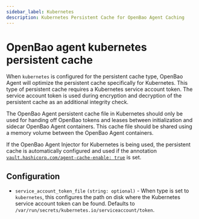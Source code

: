```yaml
---
sidebar_label: Kubernetes
description: Kubernetes Persistent Cache for OpenBao Agent Caching
---
```


# OpenBao agent kubernetes persistent cache

When `kubernetes` is configured for the persistent cache type, OpenBao Agent will optimize the
persistent cache specifically for Kubernetes. This type of persistent cache requires a Kubernetes
service account token. The service account token is used during encryption and decryption of the
persistent cache as an additional integrity check.

The OpenBao Agent persistent cache file in Kubernetes should only be used for handing off OpenBao tokens
and leases between initialization and sidecar OpenBao Agent containers. This cache file should be shared
using a memory volume between the OpenBao Agent containers.

If the OpenBao Agent Injector for Kubernetes is being used, the persistent cache is automatically configured
and used if the annotation [`vault.hashicorp.com/agent-cache-enable: true`](https://github.com/hashicorp/vault-k8s/blob/v1.4.2/agent-inject/agent/annotations.go#L249)
is set.

## Configuration

- `service_account_token_file` `(string: optional)` - When type is set to `kubernetes`,
  this configures the path on disk where the Kubernetes service account token can be found.
  Defaults to `/var/run/secrets/kubernetes.io/serviceaccount/token`.
